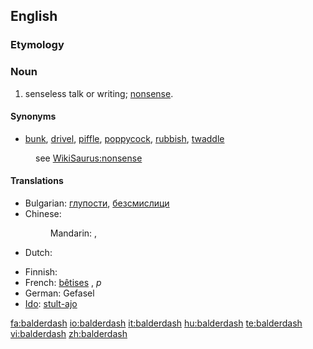 ==English==

===Etymology===
{{unk.}}

===Noun===
{{en-noun|-}}

# senseless talk or writing; [[nonsense]].
<!-- # a rapidly receding hairline
# {{vulgar}} adulterated wine -->

====Synonyms====
* [[bunk]], [[drivel]], [[piffle]], [[poppycock]], [[rubbish]], [[twaddle]]
: see [[WikiSaurus:nonsense]]

====Translations====
{{trans-top|nonsense}}
* Bulgarian: [[глупости]], [[безсмислици]]
* Chinese:
*: Mandarin: {{t-|cmn|胡說八道|sc=Hani}}, {{t-|cmn|胡说八道|tr=húshuōbādào|sc=Hani}}
* Dutch: {{t|nl|gebazel|n}}
{{trans-mid}}
* Finnish: {{t-|fi|soopa}}
* French: [[bêtise]]s {{f}}, ''p''
* German: Gefasel {{n}}
* [[Ido]]: [[stulto|stult-ajo]]
{{trans-bottom}}
<!--SOED-->

[[fa:balderdash]]
[[io:balderdash]]
[[it:balderdash]]
[[hu:balderdash]]
[[te:balderdash]]
[[vi:balderdash]]
[[zh:balderdash]]